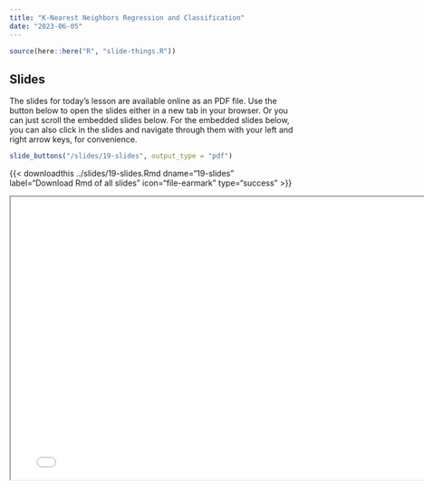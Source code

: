 ```yaml
---
title: "K-Nearest Neighbors Regression and Classification"
date: "2023-06-05"
---
```


```r
source(here::here("R", "slide-things.R"))
```

## Slides

The slides for today's lesson are available online as an PDF file. Use the 
button below to open the slides either in a new tab in your browser. Or you can
just scroll the embedded slides below. For the embedded slides below, you can 
also click in the slides and navigate through them with your left and right 
arrow keys, for convenience.

```r
slide_buttons("/slides/19-slides", output_type = "pdf")
```
{{\< downloadthis ../slides/19-slides.Rmd
dname="19-slides" label="Download Rmd of all slides" icon="file-earmark"
type="success" \>}}

```{=html}
<iframe width="780" height="500" src="/slides/19-slides.pdf" title="Lecture 1"></iframe>
```

